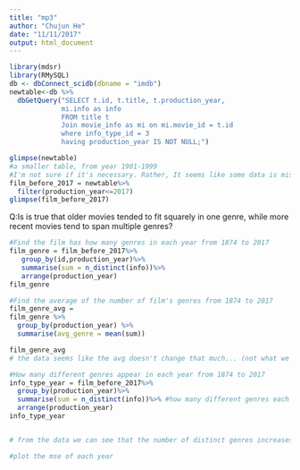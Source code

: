 ```yaml
---
title: "mp3"
author: "Chujun He"
date: "11/11/2017"
output: html_document
---
```


```r
library(mdsr)
library(RMySQL)
db <- dbConnect_scidb(dbname = "imdb")
newtable<-db %>%
  dbGetQuery("SELECT t.id, t.title, t.production_year,
             mi.info as info
             FROM title t
             Join movie_info as mi on mi.movie_id = t.id
             where info_type_id = 3
             having production_year IS NOT NULL;")
```

```r
glimpse(newtable)
#a smaller table, from year 1901-1999 
#I'm not sure if it's necessary. Rather, It seems like some data is missing from 2018 to 2115 maybe we should filter out this year's data
film_before_2017 = newtable%>%
  filter(production_year<=2017)
glimpse(film_before_2017)
```

Q:Is is true that older movies tended to fit squarely in one genre, while more recent movies tend to span multiple genres?

```r
#Find the film has how many genres in each year from 1874 to 2017
film_genre = film_before_2017%>%
   group_by(id,production_year)%>%
   summarise(sum = n_distinct(info))%>%
   arrange(production_year)
film_genre


```

```r
#Find the average of the number of film's genres from 1874 to 2017
film_genre_avg = 
film_genre %>%
  group_by(production_year) %>% 
  summarise(avg_genre = mean(sum))

film_genre_avg
# the data seems like the avg doesn't change that much... (not what we expect...)

```


```r
#How many different genres appear in each year from 1874 to 2017 
info_type_year = film_before_2017%>%
  group_by(production_year)%>%
  summarise(sum = n_distinct(info))%>% #how many different genres each year
  arrange(production_year)
info_type_year


# from the data we can see that the number of distinct genres increases by years
```

```r
#plot the mse of each year
```

